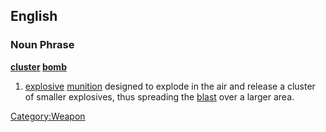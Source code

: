==English==
===Noun Phrase===
'''[[cluster]] [[bomb]]'''
# [[explosive]] [[munition]] designed to explode in the air and release a cluster of smaller explosives, thus spreading the [[blast]] over a larger area.
[[Category:Weapon]]